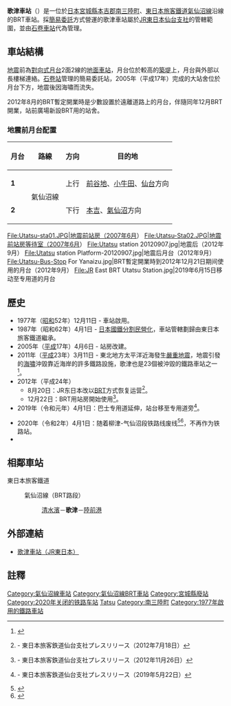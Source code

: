 {{NoteTA|1 = zh:歌津車站; zh-cn:歌津站; zh-tw:歌津車站; zh-hk:歌津站; }}
{{日本車站資訊
| 公司色 = green
| 文字色 = 
| 站名 = 歌津車站
| 圖片 = Utatsu station.jpg
| pxl = 285px
| 圖片說明 = 被移动至BRT专用道旁的車站站房
| 日文原名 = 歌津
| 平假名 = うたつ
| 羅馬拼音 = Utatsu
| 副站名 = 
| 電報略號 = ウタ
| 車站編號 = 
| 所屬公司 = [[File:JR_logo_(east).svg|22px]] [[東日本旅客鐵道|東日本旅客鐵道]]
| 所屬路線 = {{Color|#6600cc|■}}[[氣仙沼線|氣仙沼線]]
| 距離 = 42.3
| 起站 = [[前谷地車站|前谷地]]
| 前一站 = [[清水濱車站|清水濱]]
| 前一站距離 = 4.1
| 後一站距離 = 2.6
| 後一站 = [[陸前港車站|陸前港]]
| 所在地 = [[宮城縣|宮城縣]][[本吉郡|本吉郡]][[南三陸町|南三陸町]]<br>歌津字伊里前189號
| 車站構造 = 地面車站
| 月台配置 = 地震前为2面2線
| 啟用年月日 = 1977年（[[昭和|昭和]]52年）12月11日
| 廢站年月日 = 
| 乘客人數 = 58
| 上下車人次 = 
| 統計年度 = 2015年
| 轉車 = 
| 備註 = [[簡易委託車站|簡易委託車站]]
| 全寬備註 = 
| name = 
| address = 
}}
'''歌津車站'''（{{jpn|j=歌津駅|hg=うたつえき|rm=Utatsu eki|f=y}}）是一位於[[日本|日本]][[宮城縣|宮城縣]][[本吉郡|本吉郡]][[南三陸町|南三陸町]]、[[東日本旅客鐵道|東日本旅客鐵道]][[氣仙沼線|氣仙沼線]]沿線的BRT車站。採[[簡易委託車站|簡易委託]]方式營運的歌津車站屬於[[東日本旅客鐵道仙台支社|JR東日本仙台支社]]的管轄範圍，並由[[石卷車站|石卷車站]]代為管理。
== 車站結構 ==
[[2011年日本东北地方太平洋近海地震|地震]]前為[[對向式月台|對向式月台]]2面2線的[[地面車站|地面車站]]，月台位於較高的[[盛土|築堤]]上，月台與外部以長樓梯連絡。[[石卷站|石卷站]]管理的簡易委託站，2005年（平成17年）完成的大站舍位於月台下方，地震後因海嘯而流失。

2012年8月的BRT暫定開業時是少數設置於遠離道路上的月台，伴隨同年12月BRT開業，站前廣場新設BRT用的站舍。
=== 地震前月台配置 ===
{| class=wikitable
|-
!月台!!路線!!方向!!目的地
|-
|'''1'''
|rowspan=2|{{Color|#6600cc|■}}氣仙沼線
|上行
|[[前谷地站|前谷地]]、[[小牛田站|小牛田]]、[[仙台站|仙台]]方向
|-
|'''2'''
|下行
|[[本吉站_(日本)|本吉]]、[[氣仙沼站|氣仙沼]]方向
|}
<gallery>
File:Utatsu-sta01.JPG|地震前站房（2007年6月）
File:Utatsu-Sta02.JPG|地震前站房等待室（2007年6月）
File:Utatsu station 20120907.jpg|地震后（2012年9月）
File:Utatsu station Platform-20120907.jpg|地震后月台（2012年9月）
File:Utatsu-Bus-Stop For Yanaizu.jpg|BRT暫定開業時到2012年12月21日期间使用的月台（2012年9月）
File:JR East BRT Utatsu Station.jpg|2019年6月15日移动至专用道的月台
</gallery>

== 歷史 ==
*1977年（[[昭和|昭和]]52年）12月11日 - 車站啟用。
*1987年（昭和62年）4月1日 - [[日本國鐵分割民營化|日本國鐵分割民營化]]，車站管轄劃歸由東日本旅客鐵道繼承。
*2005年（[[平成|平成]]17年）4月6日 - 站房改建。
*2011年（[[平成|平成]]23年）3月11日 - 東北地方太平洋近海發生[[2011年日本東北地方太平洋近海地震|嚴重地震]]，地震引發的[[海嘯|海嘯]]沖毀靠近海岸的許多鐵路設施，歌津也是23個被沖毀的鐵路車站之一<ref>{{cite web|url=http://www.sankeibiz.jp/business/news/110401/bsd1104010801004-n1.htm |language=ja |title=<span lang="ja">【東日本大震災】ＪＲ東日本、太平洋沿岸の２３駅流失</span> |publisher=[[產經新聞社|產經新聞社]] |date=2011-04-01 |accessdate=2011-04-17 |deadurl=yes |archiveurl=https://web.archive.org/web/20110413050421/http://www.sankeibiz.jp/business/news/110401/bsd1104010801004-n1.htm |archivedate=2011-04-13 }}</ref>。
*2012年（平成24年）
** 8月20日：JR东日本改以[[BRT|BRT]]方式恢复运营<ref>{{PDFlink|[http://www.jr-sendai.com/wp-content/uploads/2012/08/press20120718-kesennumasen.pdf 気仙沼線における暫定的なサービス提供開始について]}} - 東日本旅客鉄道仙台支社プレスリリース（2012年7月18日）</ref>。
** 12月22日：BRT用站房開始使用<ref>{{PDFlink|[http://www.jr-sendai.com/wp-content/uploads/2012/11/press_20121126-kesennumasen.brt_.pdf 気仙沼線におけるBRT運行開始に合わせた整備内容及び運行開始記念イベントの開催等について]}} - 東日本旅客鉄道仙台支社プレスリリース（2012年11月26日）</ref>。
* 2019年（令和元年）4月1日：巴士专用道延伸，站台移至专用道旁<ref>{{PDFlink|[https://jr-sendai.com/upload-images/2019/05/20190522.pdf 気仙沼線BRTダイヤ改正について]}} - 東日本旅客鉄道仙台支社プレスリリース（2019年5月22日）</ref>。

* 2020年（令和2年）4月1日：随着柳津-气仙沼段铁路线废线<ref>{{Cite press release|url=https://www.jreast.co.jp/press/2019/20200131_ho01.pdf|archiveurl=https://web.archive.org/web/20200204215535/https://www.jreast.co.jp/press/2019/20200131_ho01.pdf|format=PDF|language=ja|title=気仙沼線（柳津〜気仙沼間）及び大船渡線（気仙沼〜盛間）における鉄道事業の廃止の日の繰上げの届出について|publisher=東日本旅客鉄道|date=2020-01-31|accessdate=2020-02-06|archivedate=2020-02-04}}</ref><ref>{{Cite press release|url=https://wwwtb.mlit.go.jp/tohoku/sm/topics/td-haishitodoke0129.pdf|format=PDF|language=ja|title=鉄道事業の廃止の届出に係る廃止の日の繰上げについて|publisher=国土交通省東北運輸局|date=2020-01-29|accessdate=2020-02-06|archiveurl=https://web.archive.org/web/20200130104127/https://wwwtb.mlit.go.jp/tohoku/sm/topics/td-haishitodoke0129.pdf|archivedate=2020-01-30}}</ref>，不再作为铁路站。
*

== 相鄰車站 ==
; 東日本旅客鐵道
: {{Color|#6600cc|■}}氣仙沼線（BRT路段）
:: [[清水濱站|清水濱]]－'''歌津'''－[[陸前港站|陸前港]]

== 外部連結 ==
* {{ja}}[http://www.jreast.co.jp/estation/station/info.aspx?StationCd=243 歌津車站（JR東日本）] {{Wayback|url=http://www.jreast.co.jp/estation/station/info.aspx?StationCd=243 |date=20110324061518 }}

== 註釋==
<references/>

{{氣仙沼線}}

{{DEFAULTSORT:Utatsu}}
[[Category:氣仙沼線車站|Category:氣仙沼線車站]]
[[Category:氣仙沼線BRT車站|Category:氣仙沼線BRT車站]]
[[Category:宮城縣廢站|Category:宮城縣廢站]]
[[Category:2020年关闭的铁路车站|Category:2020年关闭的铁路车站]]
[[Category:日本鐵路車站_U|Tatsu]]
[[Category:南三陸町|Category:南三陸町]]
[[Category:1977年啟用的鐵路車站|Category:1977年啟用的鐵路車站]]